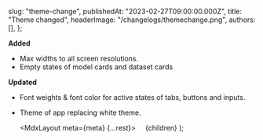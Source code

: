 
  slug: "theme-change",
  publishedAt: "2023-02-27T09:00:00.000Z",
  title: "Theme changed",
  headerImage: "/changelogs/themechange.png",
  authors: [],
};

**Added**

- Max widths to all screen resolutions.
- Empty states of model cards and dataset cards

**Updated**

- Font weights & font color for active states of tabs, buttons and inputs.
- Theme of app replacing white theme.

  <MdxLayout meta={meta} {...rest}>
        {children}
  </MdxLayout>
);
